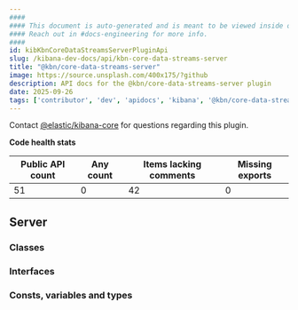 ```yaml
---
####
#### This document is auto-generated and is meant to be viewed inside our experimental, new docs system.
#### Reach out in #docs-engineering for more info.
####
id: kibKbnCoreDataStreamsServerPluginApi
slug: /kibana-dev-docs/api/kbn-core-data-streams-server
title: "@kbn/core-data-streams-server"
image: https://source.unsplash.com/400x175/?github
description: API docs for the @kbn/core-data-streams-server plugin
date: 2025-09-26
tags: ['contributor', 'dev', 'apidocs', 'kibana', '@kbn/core-data-streams-server']
---
```




Contact [@elastic/kibana-core](https://github.com/orgs/elastic/teams/kibana-core) for questions regarding this plugin.

**Code health stats**

| Public API count  | Any count | Items lacking comments | Missing exports |
|-------------------|-----------|------------------------|-----------------|
| 51 | 0 | 42 | 0 |

## Server

### Classes
<DocDefinitionList data={kbnCoreDataStreamsServerObj.server.classes}/>

### Interfaces
<DocDefinitionList data={kbnCoreDataStreamsServerObj.server.interfaces}/>

### Consts, variables and types
<DocDefinitionList data={kbnCoreDataStreamsServerObj.server.misc}/>

